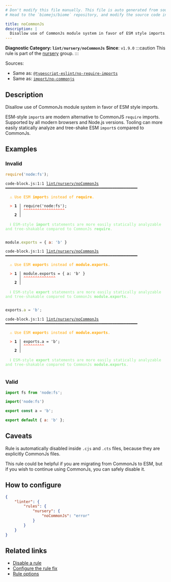 ```yaml
---
# Don't modify this file manually. This file is auto generated from source, and you will lose your changes next time the website is built.
# Head to the `biomejs/biome` repository, and modify the source code in there.

title: noCommonJs
description: |
  Disallow use of CommonJs module system in favor of ESM style imports.
---
```


**Diagnostic Category: `lint/nursery/noCommonJs`**
<Tabs>
<TabItem label="JavaScript (and super languages)" icon="seti:javascript">
**Since**: `v1.9.0`
:::caution
This rule is part of the [nursery](/linter/rules/#nursery) group.
:::

Sources: 
- Same as: <a href="https://typescript-eslint.io/rules/no-require-imports" target="_blank"><code>@typescript-eslint/no-require-imports</code></a>
- Same as: <a href="https://github.com/import-js/eslint-plugin-import/blob/main/docs/rules/no-commonjs.md" target="_blank"><code>import/no-commonjs</code></a>

## Description
Disallow use of CommonJs module system in favor of ESM style imports.

ESM-style `import`s are modern alternative to CommonJS `require` imports. Supported by all modern browsers and Node.js versions.
Tooling can more easily statically analyze and tree-shake ESM `import`s compared to CommonJs.

## Examples

### Invalid

```js
require('node:fs');
```

<pre class="language-text"><code class="language-text">code-block.js:1:1 <a href="https://biomejs.dev/linter/rules/no-common-js">lint/nursery/noCommonJs</a> ━━━━━━━━━━━━━━━━━━━━━━━━━━━━━━━━━━━━━━━━━━━━━━━━━━━━━━━━━━<br /><br />  <strong><span style="color: Orange;">⚠</span></strong> <span style="color: Orange;">Use ESM </span><span style="color: Orange;"><strong>import</strong></span><span style="color: Orange;">s instead of </span><span style="color: Orange;"><strong>require</strong></span><span style="color: Orange;">.</span><br />  <br />  <strong><span style="color: Tomato;">&gt;</span></strong> <strong>1 │ </strong>require('node:fs');<br />   <strong>   │ </strong><strong><span style="color: Tomato;">^</span></strong><strong><span style="color: Tomato;">^</span></strong><strong><span style="color: Tomato;">^</span></strong><strong><span style="color: Tomato;">^</span></strong><strong><span style="color: Tomato;">^</span></strong><strong><span style="color: Tomato;">^</span></strong><strong><span style="color: Tomato;">^</span></strong><strong><span style="color: Tomato;">^</span></strong><strong><span style="color: Tomato;">^</span></strong><strong><span style="color: Tomato;">^</span></strong><strong><span style="color: Tomato;">^</span></strong><strong><span style="color: Tomato;">^</span></strong><strong><span style="color: Tomato;">^</span></strong><strong><span style="color: Tomato;">^</span></strong><strong><span style="color: Tomato;">^</span></strong><strong><span style="color: Tomato;">^</span></strong><strong><span style="color: Tomato;">^</span></strong><strong><span style="color: Tomato;">^</span></strong><br />    <strong>2 │ </strong><br />  <br />  <strong><span style="color: lightgreen;">ℹ</span></strong> <span style="color: lightgreen;">ESM-style </span><span style="color: lightgreen;"><strong>import</strong></span><span style="color: lightgreen;"> statements are more easily statically analyzable and tree-shakable compared to CommonJs </span><span style="color: lightgreen;"><strong>require</strong></span><span style="color: lightgreen;">.</span><br />  <br /></code></pre>

```js
module.exports = { a: 'b' }
```

<pre class="language-text"><code class="language-text">code-block.js:1:1 <a href="https://biomejs.dev/linter/rules/no-common-js">lint/nursery/noCommonJs</a> ━━━━━━━━━━━━━━━━━━━━━━━━━━━━━━━━━━━━━━━━━━━━━━━━━━━━━━━━━━<br /><br />  <strong><span style="color: Orange;">⚠</span></strong> <span style="color: Orange;">Use ESM </span><span style="color: Orange;"><strong>export</strong></span><span style="color: Orange;">s instead of </span><span style="color: Orange;"><strong>module.exports</strong></span><span style="color: Orange;">.</span><br />  <br />  <strong><span style="color: Tomato;">&gt;</span></strong> <strong>1 │ </strong>module.exports = &#123; a: 'b' &#125;<br />   <strong>   │ </strong><strong><span style="color: Tomato;">^</span></strong><strong><span style="color: Tomato;">^</span></strong><strong><span style="color: Tomato;">^</span></strong><strong><span style="color: Tomato;">^</span></strong><strong><span style="color: Tomato;">^</span></strong><strong><span style="color: Tomato;">^</span></strong><strong><span style="color: Tomato;">^</span></strong><strong><span style="color: Tomato;">^</span></strong><strong><span style="color: Tomato;">^</span></strong><strong><span style="color: Tomato;">^</span></strong><strong><span style="color: Tomato;">^</span></strong><strong><span style="color: Tomato;">^</span></strong><strong><span style="color: Tomato;">^</span></strong><strong><span style="color: Tomato;">^</span></strong><br />    <strong>2 │ </strong><br />  <br />  <strong><span style="color: lightgreen;">ℹ</span></strong> <span style="color: lightgreen;">ESM-style </span><span style="color: lightgreen;"><strong>export</strong></span><span style="color: lightgreen;"> statements are more easily statically analyzable and tree-shakable compared to CommonJs </span><span style="color: lightgreen;"><strong>module.exports</strong></span><span style="color: lightgreen;">.</span><br />  <br /></code></pre>

```js
exports.a = 'b';
```

<pre class="language-text"><code class="language-text">code-block.js:1:1 <a href="https://biomejs.dev/linter/rules/no-common-js">lint/nursery/noCommonJs</a> ━━━━━━━━━━━━━━━━━━━━━━━━━━━━━━━━━━━━━━━━━━━━━━━━━━━━━━━━━━<br /><br />  <strong><span style="color: Orange;">⚠</span></strong> <span style="color: Orange;">Use ESM </span><span style="color: Orange;"><strong>export</strong></span><span style="color: Orange;">s instead of </span><span style="color: Orange;"><strong>module.exports</strong></span><span style="color: Orange;">.</span><br />  <br />  <strong><span style="color: Tomato;">&gt;</span></strong> <strong>1 │ </strong>exports.a = 'b';<br />   <strong>   │ </strong><strong><span style="color: Tomato;">^</span></strong><strong><span style="color: Tomato;">^</span></strong><strong><span style="color: Tomato;">^</span></strong><strong><span style="color: Tomato;">^</span></strong><strong><span style="color: Tomato;">^</span></strong><strong><span style="color: Tomato;">^</span></strong><strong><span style="color: Tomato;">^</span></strong><strong><span style="color: Tomato;">^</span></strong><strong><span style="color: Tomato;">^</span></strong><br />    <strong>2 │ </strong><br />  <br />  <strong><span style="color: lightgreen;">ℹ</span></strong> <span style="color: lightgreen;">ESM-style </span><span style="color: lightgreen;"><strong>export</strong></span><span style="color: lightgreen;"> statements are more easily statically analyzable and tree-shakable compared to CommonJs </span><span style="color: lightgreen;"><strong>module.exports</strong></span><span style="color: lightgreen;">.</span><br />  <br /></code></pre>

### Valid

```js
import fs from 'node:fs';
```

```js
import('node:fs')
```

```js
export const a = 'b';
```

```js
export default { a: 'b' };
```

## Caveats

Rule is automatically disabled inside `.cjs` and `.cts` files, because they are explicitly CommonJs files.

This rule could be helpful if you are migrating from CommonJs to ESM,
but if you wish to continue using CommonJs, you can safely disable it.

## How to configure
```json title="biome.json"
{
	"linter": {
		"rules": {
			"nursery": {
				"noCommonJs": "error"
			}
		}
	}
}

```
## Related links

- [Disable a rule](/linter/#disable-a-lint-rule)
- [Configure the rule fix](/linter#configure-the-rule-fix)
- [Rule options](/linter/#rule-options)

</TabItem>
</Tabs>

